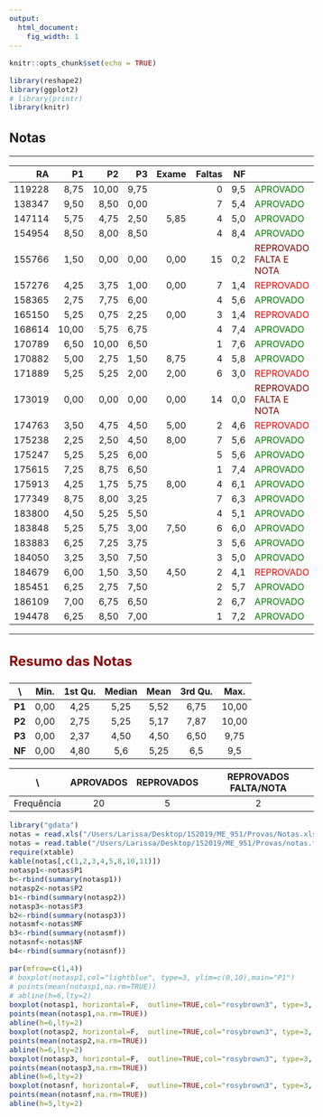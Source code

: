```yaml
---
output:
  html_document:
    fig_width: 1
---
```


<style type="text/css">
.nav.navbar-nav.navbar-right a {
    color: white;
}
.navbar {
  background-color:maroon;
  border-color:black;
  icon-color:white;
}
.navbar-brand {
color:black!important;
}
body{ /* Normal  */
      font-size: 15px;
  }
h1.title {
  font-size: 32px;
}
h3 { /* Header 3 */
  font-size: 24px;
  color: DarkRed;
}
</style>

<style>
.column-f1{
  float: left;
  width: 20%;
  text-align: left;
}
.column-f2{
  float: right;
  width: 20%;
  text-align: right;
}

.column-left{
  float: left;
  width: 45%;
  text-align: left;
}
.column-right{
  float: right;
  width: 45%;
  text-align: left;
}
.column{
  float: left;
  width: 100%;
  text-align: left;
} 
</style>



```r
knitr::opts_chunk$set(echo = TRUE)
```

```r
library(reshape2)
library(ggplot2)
# library(printr)
library(knitr)
```

## Notas

----

|     RA|    P1|    P2|   P3| Exame| Faltas|  NF|         |
|------:|-----:|-----:|----:|-----:|------:|---:|:---------|
| 119228|  8,75| 10,00| 9,75|      |      0| 9,5|<span style="color:green"> APROVADO </span>  |
| 138347|  9,50|  8,50| 0,00|      |      7| 5,4|<span style="color:green"> APROVADO </span>  |
| 147114|  5,75|  4,75| 2,50|  5,85|      4| 5,0|<span style="color:green"> APROVADO </span>  |
| 154954|  8,50|  8,00| 8,50|      |      4| 8,4|<span style="color:green"> APROVADO </span>  |
| 155766|  1,50|  0,00| 0,00|  0,00|     15| 0,2|<span style="color:maroon"> REPROVADO FALTA E NOTA </span> |
| 157276|  4,25|  3,75| 1,00|  0,00|      7| 1,4|<span style="color:red"> REPROVADO </span> |
| 158365|  2,75|  7,75| 6,00|      |      4| 5,6|<span style="color:green"> APROVADO </span>  |
| 165150|  5,25|  0,75| 2,25|  0,00|      3| 1,4|<span style="color:red"> REPROVADO </span> |
| 168614| 10,00|  5,75| 6,75|      |      4| 7,4|<span style="color:green"> APROVADO </span>  |
| 170789|  6,50| 10,00| 6,50|      |      1| 7,6|<span style="color:green"> APROVADO </span>  |
| 170882|  5,00|  2,75| 1,50|  8,75|      4| 5,8|<span style="color:green"> APROVADO </span>  |
| 171889|  5,25|  5,25| 2,00|  2,00|      6| 3,0|<span style="color:red"> REPROVADO </span>  |
| 173019|  0,00|  0,00| 0,00|  0,00|     14| 0,0|<span style="color:maroon"> REPROVADO FALTA E NOTA </span> |
| 174763|  3,50|  4,75| 4,50|  5,00|      2| 4,6|<span style="color:red"> REPROVADO </span>  |
| 175238|  2,25|  2,50| 4,50|  8,00|      7| 5,6|<span style="color:green"> APROVADO </span>  |
| 175247|  5,25|  5,25| 6,00|      |      5| 5,6|<span style="color:green"> APROVADO </span>  |
| 175615|  7,25|  8,75| 6,50|      |      1| 7,4|<span style="color:green"> APROVADO </span>  |
| 175913|  4,25|  1,75| 5,75|  8,00|      4| 6,1|<span style="color:green"> APROVADO </span>  |
| 177349|  8,75|  8,00| 3,25|      |      7| 6,3|<span style="color:green"> APROVADO </span>  |
| 183800|  4,50|  5,25| 5,50|      |      4| 5,1|<span style="color:green"> APROVADO </span>  |
| 183848|  5,25|  5,75| 3,00|  7,50|      6| 6,0|<span style="color:green"> APROVADO </span>  |
| 183883|  6,25|  7,25| 3,75|      |      3| 5,6|<span style="color:green"> APROVADO </span>  |
| 184050|  3,25|  3,50| 7,50|      |      3| 5,0|<span style="color:green"> APROVADO </span>  |
| 184679|  6,00|  1,50| 3,50|  4,50|      2| 4,1|<span style="color:red"> REPROVADO </span>  |
| 185451|  6,25|  2,75| 7,50|      |      2| 5,7|<span style="color:green"> APROVADO </span>  |
| 186109|  7,00|  6,75| 6,50|      |      2| 6,7|<span style="color:green"> APROVADO </span>  |
| 194478|  6,25|  8,50| 7,00|      |      1| 7,2|<span style="color:green"> APROVADO </span>  |

----

### Resumo das Notas 

\    | Min.| 1st Qu.| Median| Mean| 3rd Qu.| Max.|
:----:|:----:|:-------:|:------:|:----:|:-------:|:----:|
**P1** | 0,00|    4,25|   5,25| 5,52|    6,75| 10,00|
**P2** | 0,00|    2,75|   5,25| 5,17|    7,87| 10,00|
**P3** | 0,00|    2,37|   4,50| 4,50|    6,50| 9,75|
**NF** | 0,00|    4,80|   5,6| 5,25|    6,5| 9,5|

\ | APROVADOS | REPROVADOS | REPROVADOS FALTA/NOTA |
:-:|:---------:|:------:|:------:|
Frequência | 20 | 5 | 2 |

```r
library("gdata")
notas = read.xls("/Users/Larissa/Desktop/1S2019/ME_951/Provas/Notas.xls",header = TRUE)
notas = read.table("/Users/Larissa/Desktop/1S2019/ME_951/Provas/notas.txt",header = TRUE)
require(xtable)
kable(notas[,c(1,2,3,4,5,8,10,11)])
notasp1<-notas$P1
b<-rbind(summary(notasp1))
notasp2<-notas$P2
b1<-rbind(summary(notasp2))
notasp3<-notas$P3
b2<-rbind(summary(notasp3))
notasmf<-notas$MF
b3<-rbind(summary(notasmf))
notasnf<-notas$NF
b4<-rbind(summary(notasnf))
```

```r
par(mfrow=c(1,4))
# boxplot(notasp1,col="lightblue", type=3, ylim=c(0,10),main="P1")
# points(mean(notasp1,na.rm=TRUE))
# abline(h=6,lty=2)
boxplot(notasp1, horizontal=F,  outline=TRUE,col="rosybrown3", type=3, ylim=c(0,10),main="P1",cex.main=1)
points(mean(notasp1,na.rm=TRUE))
abline(h=6,lty=2)
boxplot(notasp2, horizontal=F,  outline=TRUE,col="rosybrown3", type=3, ylim=c(0,10),main="P2",cex.main=1)
points(mean(notasp2,na.rm=TRUE))
abline(h=6,lty=2)
boxplot(notasp3, horizontal=F,  outline=TRUE,col="rosybrown3", type=3, ylim=c(0,10),main="P3",cex.main=1)
points(mean(notasp3,na.rm=TRUE))
abline(h=6,lty=2)
boxplot(notasnf, horizontal=F,  outline=TRUE,col="rosybrown3", type=3, ylim=c(0,10),main="NF",cex.main=1)
points(mean(notasnf,na.rm=TRUE))
abline(h=5,lty=2)
```

<!-- ### Resumo das Notas P1/Faltas -->

<!-- \    | Min.| 1st Qu.| Median| Mean| 3rd Qu.| Max.| -->
<!-- :----:|:----:|:-------:|:------:|:----:|:-------:|:----:| -->
<!-- **Faltas<=3** | 2,75|    5,00|   6,25| 6,21|    7,25| 10,00| -->
<!-- **Faltas>=4** | 0,00|    1,50|   2,25| 2,85|    5,25| 5,25| -->

<!-- <center> -->
<!-- ```{r, echo=FALSE, fig.width=7, fig.height=5, warning=FALSE} -->
<!-- par(mfrow=c(1,1)) -->
<!-- faltas<-notas$FaltasP1 -->
<!-- faltas[faltas==0]<-faltas[faltas==1]<-faltas[faltas==2]<-faltas[faltas==3]<-"Faltas<=3" -->
<!-- faltas[faltas==4]<-faltas[faltas==5]<-faltas[faltas==7]<-"Faltas>=4" -->
<!-- faltas<-as.factor(faltas) -->
<!-- boxplot(notasp1~faltas,col="rosybrown3", type=3, ylim=c(0,10)) -->
<!-- #abline(v=6,lty=2) -->
<!-- #tapply(notasp1,faltas,summary) -->
<!-- #boxplot(notasp1~as.factor(notas$Faltas),col="rosybrown3", type=3, ylim=c(0,10)) -->
<!-- ``` -->
<!-- </center> -->

<!-- ### Resumo das Notas P2/Faltas -->

<!-- \    | Min.| 1st Qu.| Median| Mean| 3rd Qu.| Max.| -->
<!-- :----:|:----:|:-------:|:------:|:----:|:-------:|:----:| -->
<!-- **Faltas<5** | 0,75|    3,50|   5,50| 5,63|    7,75| 10,00| -->
<!-- **Faltas>=5** | 0,00|    0,62|   3,12| 2,75|    4,69| 5,25| -->

<!-- <center> -->
<!-- ```{r, echo=FALSE, fig.width=7, fig.height=5, warning=FALSE} -->
<!-- par(mfrow=c(1,1)) -->
<!-- faltas<-notas$Faltas -->
<!-- faltas[faltas<5]<-1 -->
<!-- faltas[faltas>=5]<-2 -->
<!-- faltas[faltas==1]<-"Faltas<5" -->
<!-- faltas[faltas==2]<-"Faltas>=5" -->
<!-- faltas<-as.factor(faltas) -->
<!-- boxplot(notasp2~faltas,col="rosybrown3", type=3, ylim=c(0,10)) -->
<!-- #abline(v=6,lty=2) -->
<!-- #tapply(notasp2,faltas,summary) -->
<!-- #boxplot(notasp2~as.factor(notas$Faltas),col="rosybrown3", type=3, ylim=c(0,10)) -->
<!-- ``` -->

</center>


